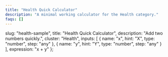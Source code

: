 ```yaml
---
title: "Health Quick Calculator"
description: "A minimal working calculator for the Health category."
faqs: []
---
```


<!-- Migrated from V035. Original file: health-sample.mdx -->


  slug: "health-sample",
  title: "Health Quick Calculator",
  description: "Add two numbers quickly.",
  cluster: "Health",
  inputs: [
    { name: "x", hint: "X", type: "number", step: "any" },
    { name: "y", hint: "Y", type: "number", step: "any" }
  ],
  expression: "x + y"
};

<Calculator schema={schema} />


